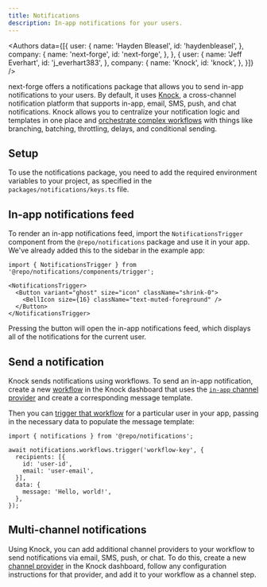 ```yaml
---
title: Notifications
description: In-app notifications for your users.
---
```


<Authors data={[{
  user: {
    name: 'Hayden Bleasel',
    id: 'haydenbleasel',
  },
  company: {
    name: 'next-forge',
    id: 'next-forge',
  },
}, {
  user: {
    name: 'Jeff Everhart',
    id: 'j_everhart383',
  },
  company: {
    name: 'Knock',
    id: 'knock',
  },
}]} />

next-forge offers a notifications package that allows you to send in-app notifications to your users. By default, it uses [Knock](https://knock.app/), a cross-channel notification platform that supports in-app, email, SMS, push, and chat notifications. Knock allows you to centralize your notification logic and templates in one place and [orchestrate complex workflows](https://docs.knock.app/designing-workflows/overview) with things like branching, batching, throttling, delays, and conditional sending.

## Setup

To use the notifications package, you need to add the required environment variables to your project, as specified in the `packages/notifications/keys.ts` file.

## In-app notifications feed

To render an in-app notifications feed, import the `NotificationsTrigger` component from the `@repo/notifications` package and use it in your app. We've already added this to the sidebar in the example app:

```tsx title="apps/app/app/(authenticated)/components/sidebar.tsx"
import { NotificationsTrigger } from '@repo/notifications/components/trigger';

<NotificationsTrigger>
  <Button variant="ghost" size="icon" className="shrink-0">
    <BellIcon size={16} className="text-muted-foreground" />
  </Button>
</NotificationsTrigger>
```

Pressing the button will open the in-app notifications feed, which displays all of the notifications for the current user.

## Send a notification

Knock sends notifications using workflows. To send an in-app notification, create a new [workflow](https://docs.knock.app/concepts/workflows) in the Knock dashboard that uses the [`in-app` channel provider](https://docs.knock.app/integrations/in-app/knock) and create a corresponding message template.

Then you can [trigger that workflow](https://docs.knock.app/send-notifications/triggering-workflows) for a particular user in your app, passing in the necessary data to populate the message template:

```tsx title="notify.ts"
import { notifications } from '@repo/notifications';

await notifications.workflows.trigger('workflow-key', {
  recipients: [{
    id: 'user-id',
    email: 'user-email',
  }],
  data: {
    message: 'Hello, world!',
  },
});
```

## Multi-channel notifications

Using Knock, you can add additional channel providers to your workflow to send notifications via email, SMS, push, or chat. To do this, create a new [channel provider](https://docs.knock.app/integrations) in the Knock dashboard, follow any configuration instructions for that provider, and add it to your workflow as a channel step.
